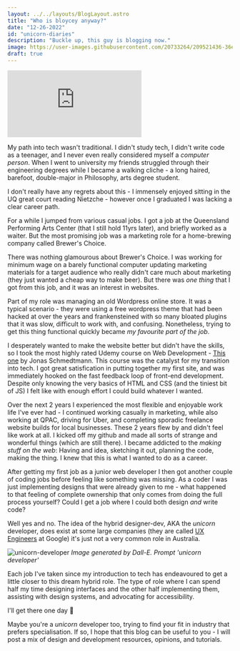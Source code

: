 ```yaml
---
layout: ../../layouts/BlogLayout.astro
title: "Who is bloycey anyway?"
date: "12-26-2022"
id: "unicorn-diaries"
description: "Buckle up, this guy is blogging now."
image: https://user-images.githubusercontent.com/20733264/209521436-36edf3e1-b8f9-4d76-8eb1-01fff9cf74d1.png
draft: true
---
```



<iframe
	class="video"
	src="https://www.youtube.com/embed/dsTXcSeAZq8"
	title="YouTube video player"
	frameborder="0"
	allow="accelerometer; autoplay; clipboard-write; encrypted-media; gyroscope; picture-in-picture; web-share"
	allowfullscreen
></iframe>

My path into tech wasn't traditional. I didn't study tech, I didn't write code as a teenager, and I never even really considered myself a _computer person_. When I went to university my friends struggled through their engineering degrees while I became a walking cliche - a long haired, barefoot, double-major in Philosophy, arts degree student.

I don't really have any regrets about this - I immensely enjoyed sitting in the UQ great court reading Nietzche - however once I graduated I was lacking a clear career path.

For a while I jumped from various casual jobs. I got a job at the Queensland Performing Arts Center (that I still hold 11yrs later), and briefly worked as a waiter. But the most promising job was a marketing role for a home-brewing company called Brewer's Choice.

There was nothing glamourous about Brewer's Choice. I was working for minimum wage on a barely functional computer updating marketing materials for a target audience who really didn't care much about marketing (they just wanted a cheap way to make beer). But there was _one thing_ that I got from this job, and it was an interest in websites.

Part of my role was managing an old Wordpress online store. It was a typical scenario - they were using a free wordpress theme that had been hacked at over the years and frankensteined with so many bloated plugins that it was slow, difficult to work with, and confusing. Nonetheless, trying to get this thing functional quickly became _my favourite part of the job_.

I desperately wanted to make the website better but didn't have the skills, so I took the most highly rated Udemy course on Web Development - [This one](https://www.udemy.com/course/design-and-develop-a-killer-website-with-html5-and-css3/) by Jonas Schmedtmann. This course was the catalyst for my transition into tech. I got great satisfication in putting together my first site, and was immediately hooked on the fast feedback loop of front-end development. Despite only knowing the very basics of HTML and CSS (and the tiniest bit of JS) I felt like with enough effort I could build whatever I wanted.

Over the next 2 years I experienced the most flexible and enjoyable work life I've ever had - I continued working casually in marketing, while also working at QPAC, driving for Uber, and completing sporadic freelance website builds for local businesses. These 2 years flew by and didn't feel like work at all. I kicked off my github and made all sorts of strange and wonderful things (which are still there). I became addicted to the _making stuff on the web_: Having and idea, sketching it out, planning the code, making the thing. I knew that this is what I wanted to do as a career.

After getting my first job as a junior web developer I then got another couple of coding jobs before feeling like something was missing. As a coder I was just implementing designs that were already given to me - what happened to that feeling of complete ownership that only comes from doing the full process yourself? Could I get a job where I could both design _and_ write code?

Well yes and no. The idea of the hybrid designer-dev, AKA the _unicorn_ developer, does exist at some large companies (they are called [UX Engineers](https://design.google/jobs/ux-engineer/) at Google) it's just not a very common role in Australia.

![unicorn-developer](https://user-images.githubusercontent.com/20733264/209521436-36edf3e1-b8f9-4d76-8eb1-01fff9cf74d1.png)
_Image generated by Dall-E. Prompt 'unicorn developer'_

Each job I've taken since my introduction to tech has endeavoured to get a little closer to this dream hybrid role. The type of role where I can spend half my time designing interfaces and the other half implementing them, assisting with design systems, and advocating for accessibility.

I'll get there one day 🙏

Maybe you're a _unicorn_ developer too, trying to find your fit in industry that prefers specialisation. If so, I hope that this blog can be useful to you - I will post a mix of design and development resources, opinions, and tutorials.

